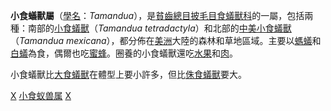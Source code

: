 {{Automatic taxobox
| taxon = Tamandua
| authority = 
| image = Tamandua (Myrmecophaga tridactyla).png
| image_caption = 小食蟻獸
| subdivision_ranks = [[種|種]]
| subdivision =
*[[中美小食蟻獸|中美小食蟻獸]]（''Tamandua mexicana''）
*[[小食蟻獸|小食蟻獸]]（''Tamandua tetradactyla''）
}}

'''小食蟻獸屬'''（[[學名|學名]]：''Tamandua''），是[[貧齒總目|貧齒總目]][[披毛目|披毛目]][[食蟻獸科|食蟻獸科]]的一屬，包括兩種：南部的[[小食蟻獸|小食蟻獸]]（''Tamandua tetradactyla''）和北部的[[中美小食蟻獸|中美小食蟻獸]]（''Tamandua mexicana''），都分佈在[[美洲|美洲]]大陸的森林和草地區域。主要以[[螞蟻|螞蟻]]和[[白蟻|白蟻]]為食，偶爾也吃[[蜜蜂|蜜蜂]]。圈養的小食蟻獸還吃[[水果|水果]]和[[肉|肉]]。

小食蟻獸比[[大食蟻獸|大食蟻獸]]在體型上要小許多，但比[[侏食蟻獸|侏食蟻獸]]要大。

{{Pilosa}}
{{披毛目|P.}}
{{Taxonbar|from=Q428197}}

[[Category:食蚁兽科|X]]
[[Category:小食蚁兽属|]]
[[Category:南美洲哺乳動物|X]]